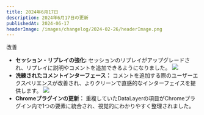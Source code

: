 ```yaml
---
title: 2024年6月17日
description: 2024年6月17日の更新
publishedAt: 2024-06-17
headerImage: /images/changelog/2024-02-26/headerImage.png
---
```


<Badge variant="noLink" className="m-0">
  <span>改善</span>
</Badge>

- **セッション・リプレイの強化:** セッションのリプレイがアップグレードされ、リプレイに説明やコメントを追加できるようになりました。
![](/images/changelog/2024-06-17/1.gif)
- **洗練されたコメントインターフェース：** コメントを追加する際のユーザーエクスペリエンスが改善され、よりクリーンで直感的なインターフェイスを提供します。
![](/images/changelog/2024-06-17/2.png)
- **Chromeプラグインの更新：** 重複していたDataLayerの項目がChromeプラグイン内で1つの要素に統合され、視覚的にわかりやすく整理されました。
